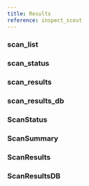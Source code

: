 ```yaml
---
title: Results
reference: inspect_scout
---
```


### scan_list
### scan_status
### scan_results
### scan_results_db
### ScanStatus
### ScanSummary
### ScanResults
### ScanResultsDB
